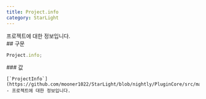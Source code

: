 ```yaml
---
title: Project.info
category: StarLight
---
```


<Section>
  프로젝트에 대한 정보입니다.
</Section>
<Section>
  ## 구문

  ~~~js
  Project.info;
  ~~~

  <Section>
    ### 값

    [`ProjectInfo`](https://github.com/mooner1022/StarLight/blob/nightly/PluginCore/src/main/java/dev/mooner/starlight/plugincore/project/ProjectInfo.kt#L11) - 프로젝트에 대한 정보입니다.
  </Section>
</Section>